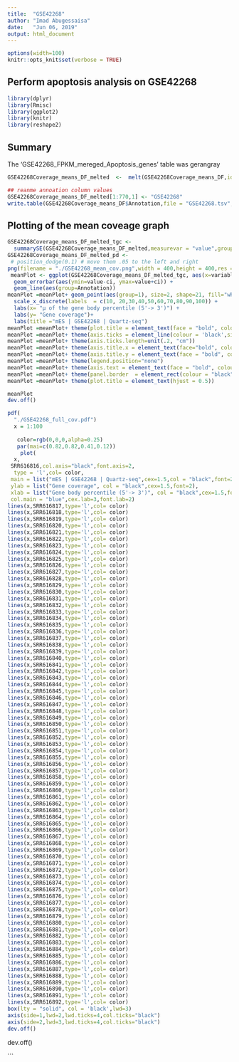```yaml
---
title:  "GSE42268"
author: "Imad Abugessaisa"
date:   "Jun 06, 2019"
output: html_document
---
```


```r
options(width=100)
knitr::opts_knit$set(verbose = TRUE)
```

## Perform apoptosis analysis on GSE42268

```r
library(dplyr)
library(Rmisc)
library(ggplot2)
library(knitr)
library(reshape2)
```

Summary
-------

The 'GSE42268_FPKM_mereged_Apoptosis_genes' table was gerangray

``` r
GSE42268Coverage_means_DF_melted  <-  melt(GSE42268Coverage_means_DF,id=c("Annotation"))

## reanme annoation column values
GSE42268Coverage_means_DF_melted[1:770,1] <- "GSE42268"
write.table(GSE42268Coverage_means_DF$Annotation,file = "GSE42268.tsv",sep = "\t",col.names = F,row.names = F,quote = F)

```

## Plotting of the mean coveage graph
```r
GSE42268Coverage_means_DF_melted_tgc <-
  summarySE(GSE42268Coverage_means_DF_melted,measurevar = "value",groupvars =c("Annotation","variable"))
GSE42268Coverage_means_DF_melted_pd <-
 # position_dodge(0.1) # move them .05 to the left and right
png(filename = "./GSE42268_mean_cov.png",width = 400,height = 400,res = 70)
 meanPlot <- ggplot(GSE42268Coverage_means_DF_melted_tgc, aes(x=variable, y=value)) +
  geom_errorbar(aes(ymin=value-ci, ymax=value+ci)) +
  geom_line(aes(group=Annotation)) 
meanPlot =meanPlot+ geom_point(aes(group=1), size=2, shape=21, fill="white") + 
  scale_x_discrete(labels  = c(10, 20,30,40,50,60,70,80,90,100)) + 
  labs(x= "μ of the gene body percentile (5'-> 3')") + 
  labs(y= "Gene coverage")+
  labs(title ="mES | GSE42268 | Quartz-seq")
meanPlot =meanPlot+ theme(plot.title = element_text(face = "bold", colour="black", size = 20,margin=margin(0,0,3,0))) 
meanPlot =meanPlot+ theme(axis.ticks = element_line(colour = 'black',size = 1.2,linetype = 'dashed'))
meanPlot =meanPlot+ theme(axis.ticks.length=unit(.2, "cm"))
meanPlot =meanPlot+ theme(axis.title.x = element_text(face="bold", colour="black", size=18,family = "Times")) 
meanPlot =meanPlot+ theme(axis.title.y = element_text(face = "bold", colour="black", size=18,family = "Times"))
meanPlot =meanPlot+ theme(legend.position="none")
meanPlot =meanPlot+ theme(axis.text = element_text(face = "bold", colour="black", size=18)) 
meanPlot =meanPlot+ theme(panel.border  = element_rect(colour = "black",fill = NA,size = 2.2),panel.background = element_rect(fill = NA))
meanPlot =meanPlot+ theme(plot.title = element_text(hjust = 0.5))

meanPlot
dev.off()
```


```r
pdf(
  "./GSE42268_full_cov.pdf")
  x = 1:100
 
   color=rgb(0,0,0,alpha=0.25) 
   par(mai=c(0.82,0.82,0.41,0.12))
    plot(
  x,
 SRR616816,col.axis="black",font.axis=2,
  type = 'l',col= color,
 main = list("mES | GSE42268 | Quartz-seq",cex=1.5,col = "black",font=2),
 ylab = list("Gene coverage", col = "black",cex=1.5,font=2),
 xlab = list("Gene body percentile (5'-> 3')", col = "black",cex=1.5,font=2),
 col.main = "blue",cex.lab=3,font.lab=2)
lines(x,SRR616817,type='l',col= color)
lines(x,SRR616818,type='l',col= color)
lines(x,SRR616819,type='l',col= color)
lines(x,SRR616820,type='l',col= color)
lines(x,SRR616821,type='l',col= color)
lines(x,SRR616822,type='l',col= color)
lines(x,SRR616823,type='l',col= color)
lines(x,SRR616824,type='l',col= color)
lines(x,SRR616825,type='l',col= color)
lines(x,SRR616826,type='l',col= color)
lines(x,SRR616827,type='l',col= color)
lines(x,SRR616828,type='l',col= color)
lines(x,SRR616829,type='l',col= color)
lines(x,SRR616830,type='l',col= color)
lines(x,SRR616831,type='l',col= color)
lines(x,SRR616832,type='l',col= color)
lines(x,SRR616833,type='l',col= color)
lines(x,SRR616834,type='l',col= color)
lines(x,SRR616835,type='l',col= color)
lines(x,SRR616836,type='l',col= color)
lines(x,SRR616837,type='l',col= color)
lines(x,SRR616838,type='l',col= color)
lines(x,SRR616839,type='l',col= color)
lines(x,SRR616840,type='l',col= color)
lines(x,SRR616841,type='l',col= color)
lines(x,SRR616842,type='l',col= color)
lines(x,SRR616843,type='l',col= color)
lines(x,SRR616844,type='l',col= color)
lines(x,SRR616845,type='l',col= color)
lines(x,SRR616846,type='l',col= color)
lines(x,SRR616847,type='l',col= color)
lines(x,SRR616848,type='l',col= color)
lines(x,SRR616849,type='l',col= color)
lines(x,SRR616850,type='l',col= color)
lines(x,SRR616851,type='l',col= color)
lines(x,SRR616852,type='l',col= color)
lines(x,SRR616853,type='l',col= color)
lines(x,SRR616854,type='l',col= color)
lines(x,SRR616855,type='l',col= color)
lines(x,SRR616856,type='l',col= color)
lines(x,SRR616857,type='l',col= color)
lines(x,SRR616858,type='l',col= color)
lines(x,SRR616859,type='l',col= color)
lines(x,SRR616860,type='l',col= color)
lines(x,SRR616861,type='l',col= color)
lines(x,SRR616862,type='l',col= color)
lines(x,SRR616863,type='l',col= color)
lines(x,SRR616864,type='l',col= color)
lines(x,SRR616865,type='l',col= color)
lines(x,SRR616866,type='l',col= color)
lines(x,SRR616867,type='l',col= color)
lines(x,SRR616868,type='l',col= color)
lines(x,SRR616869,type='l',col= color)
lines(x,SRR616870,type='l',col= color)
lines(x,SRR616871,type='l',col= color)
lines(x,SRR616872,type='l',col= color)
lines(x,SRR616873,type='l',col= color)
lines(x,SRR616874,type='l',col= color)
lines(x,SRR616875,type='l',col= color)
lines(x,SRR616876,type='l',col= color)
lines(x,SRR616877,type='l',col= color)
lines(x,SRR616878,type='l',col= color)
lines(x,SRR616879,type='l',col= color)
lines(x,SRR616880,type='l',col= color)
lines(x,SRR616881,type='l',col= color)
lines(x,SRR616882,type='l',col= color)
lines(x,SRR616883,type='l',col= color)
lines(x,SRR616884,type='l',col= color)
lines(x,SRR616885,type='l',col= color)
lines(x,SRR616886,type='l',col= color)
lines(x,SRR616887,type='l',col= color)
lines(x,SRR616888,type='l',col= color)
lines(x,SRR616889,type='l',col= color)
lines(x,SRR616890,type='l',col= color)
lines(x,SRR616891,type='l',col= color)
lines(x,SRR616892,type='l',col= color)
box(lty = "solid", col = 'black',lwd=3)
axis(side=1,lwd=2,lwd.ticks=4,col.ticks="black")
axis(side=2,lwd=3,lwd.ticks=4,col.ticks="black")
dev.off()
```


dev.off()

```

